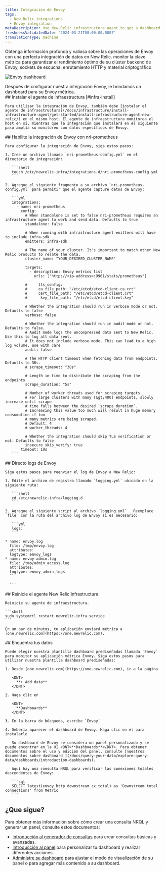 ```yaml
---
title: Integración de Envoy
tags:
  - New Relic integrations
  - Envoy integration
metaDescription: Use New Relic infrastructure agent to get a dashboard with metrics from your Envoy.
freshnessValidatedDate: '2024-03-21T00:00:00.000Z'
translationType: machine
---
```


Obtenga información profunda y valiosa sobre las operaciones de Envoy con una perfecta integración de datos en New Relic. monitor la clave métrica para garantizar el rendimiento óptimo de su clúster backend de Envoy, sockets de escucha, enrutamiento HTTP y material criptográfico.

<img
  title="Envoy dashboard"
  alt="Envoy dashboard"
  src="/images/infrastructure_screenshot_full-envoy-dashboard.webp"
/>

<figcaption>
  Después de configurar nuestra integración Envoy, le brindamos un dashboard para su Envoy métrica.
</figcaption>

<Steps>
  <Step>
    ## Instalar el agente de infraestructura [#infra-install]

    Para utilizar la integración de Envoy, también debe [instalar el agente de infraestructura](/docs/infrastructure/install-infrastructure-agent/get-started/install-infrastructure-agent-new-relic/) en el mismo host. El agente de infraestructura monitorea el host en sí, mientras que la integración que instalará en el siguiente paso amplía su monitoreo con datos específicos de Envoy.
  </Step>

  <Step>
    ## Habilite la integración de Envoy con nri-prometheus

    Para configurar la integración de Envoy, siga estos pasos:

    1. Cree un archivo llamado `nri-prometheus-config.yml` en el directorio de integración:

       ```shell
       touch /etc/newrelic-infra/integrations.d/nri-prometheus-config.yml
       ```

    2. Agregue el siguiente fragmento a su archivo `nri-prometheus-config.yml` para permitir que el agente capture datos de Envoy:

       ```yml
       integrations:
         - name: nri-prometheus
           config:
             # When standalone is set to false nri-prometheus requires an infrastructure agent to work and send data. Defaults to true 
             standalone: false

             # When running with infrastructure agent emitters will have to include infra-sdk 
             emitters: infra-sdk

             # The name of your cluster. It's important to match other New Relic products to relate the data.
             cluster_name: "YOUR_DESIRED_CLUSTER_NAME"

             targets:
               - description: Envoy metrics list
                 urls: ["http://<ip-address>:9901/stats/prometheus"]

             #     tls_config:
             #     ca_file_path: "/etc/etcd/etcd-client-ca.crt"
             #     cert_file_path: "/etc/etcd/etcd-client.crt"
             #      key_file_path: "/etc/etcd/etcd-client.key"

             # Whether the integration should run in verbose mode or not. Defaults to false
             verbose: false

             # Whether the integration should run in audit mode or not. Defaults to false.
             # Audit mode logs the uncompressed data sent to New Relic. Use this to log all data sent.
             # It does not include verbose mode. This can lead to a high log volume, use with care
             audit: false

             # The HTTP client timeout when fetching data from endpoints. Defaults to 30s.
             # scrape_timeout: "30s"

             # Length in time to distribute the scraping from the endpoints
             scrape_duration: "5s"

             # Number of worker threads used for scraping targets.
             # For large clusters with many (&gt;400) endpoints, slowly increase until scrape
             # time falls between the desired `scrape_duration`.
             # Increasing this value too much will result in huge memory consumption if too
             # many metrics are being scraped.
             # Default: 4
             # worker_threads: 4

             # Whether the integration should skip TLS verification or not. Defaults to false
             insecure_skip_verify: true
           timeout: 10s
       ```
  </Step>

  <Step>
    ## Directo logs de Envoy

    Siga estos pasos para reenviar el log de Envoy a New Relic:

    1. Edite el archivo de registro llamado `logging.yml` ubicado en la siguiente ruta:

       ```shell
       cd /etc/newrelic-infra/logging.d
       ```

    2. Agregue el siguiente script al archivo `logging.yml` . Reemplace `file` con la ruta del archivo log de Envoy si es necesario:

       ```yml
       logs:
       ```

    * name: envoy.log
      file: /tmp/envoy.log
      attributes:
      logtype: envoy_logs
    * name: envoy-admin.log
      file: /tmp/admin_access.log
      attributes:
      logtype: envoy_admin_logs
      ```

      ```
  </Step>

  <Step>
    ## Reinicie el agente New Relic Infrastructure

    Reinicie su agente de infraestructura.

    ```shell
    sudo systemctl restart newrelic-infra.service
    ```

    En un par de minutos, tu aplicación enviará métrica a [one.newrelic.com](https://one.newrelic.com).
  </Step>

  <Step>
    ## Encuentra tus datos

    Puede elegir nuestra plantilla dashboard prediseñadas llamada `Envoy` para monitor su aplicación métrica Envoy. Siga estos pasos para utilizar nuestra plantilla dashboard prediseñadas:

    1. Desde [one.newrelic.com](https://one.newrelic.com), ir a la página

       <DNT>
         **+ Add data**
       </DNT>

    2. Haga clic en

       <DNT>
         **Dashboards**
       </DNT>

    3. En la barra de búsqueda, escribe `Envoy`

    4. Debería aparecer el dashboard de Envoy. Haga clic en él para instalarlo

       Su dashboard de Envoy se considera un panel personalizado y se puede encontrar en la UI <DNT>**Dashboards**</DNT>. Para obtener documentos sobre el uso y edición del panel, consulte [nuestros documentos sobre dashboard ](/docs/query-your-data/explore-query-data/dashboards/introduction-dashboards).

       Aquí hay una consulta NRQL para verificar las conexiones totales descendentes de Envoy:

       ```sql
       SELECT latest(envoy_http_downstream_cx_total) as 'Downstream total connections' from Metric
       ```
  </Step>
</Steps>

## ¿Que sigue?

Para obtener más información sobre cómo crear una consulta NRQL y generar un panel, consulte estos documentos:

* [Introducción al generador de consultas](/docs/query-your-data/explore-query-data/query-builder/introduction-query-builder) para crear consultas básicas y avanzadas.
* [Introducción al panel](/docs/query-your-data/explore-query-data/dashboards/introduction-dashboards) para personalizar tu dashboard y realizar diferentes acciones.
* [Administre su dashboard](/docs/query-your-data/explore-query-data/dashboards/manage-your-dashboard) para ajustar el modo de visualización de su panel o para agregar más contenido a su dashboard.
